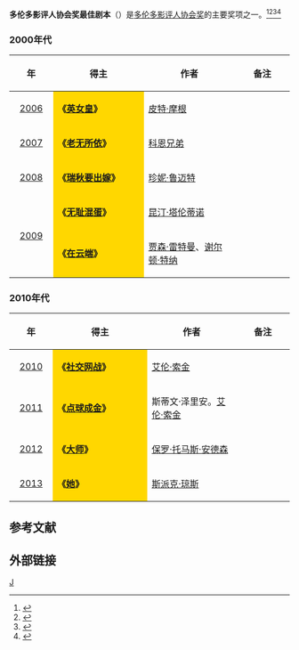 '''多伦多影评人协会奖最佳剧本'''（{{lang-en|'''Toronto Film Critics Association Award for Best Screenplay'''}}）是[[多伦多影评人协会|多伦多影评人协会奖]]的主要奖项之一。<ref>{{cite web |url=http://ent.sina.com.cn/m/f/2013-12-20/18334065420.shtml |title=《醉乡民谣》逆袭多伦多影评人协会奖 |accessdate=2013 |publisher=新浪网 |work= |language=zh-hans |archive-date=2014-04-07 |archive-url=https://web.archive.org/web/20140407080847/http://ent.sina.com.cn/m/f/2013-12-20/18334065420.shtml |dead-url=no }}</ref><ref>{{cite web |url=http://ent.163.com/12/1220/07/8J5D9SG5000300B1.html |title=多伦多影评人协会奖公布 《大师》获最佳影片 |accessdate=2012 |publisher=网易 |work= |language=zh-hans |archive-url=https://web.archive.org/web/20140407085806/http://ent.163.com/12/1220/07/8J5D9SG5000300B1.html |archive-date=2014-04-07 |dead-url=yes }}</ref><ref>{{cite web |url=http://ent.sina.com.cn/m/f/2010-12-16/14433179018.shtml |title=多伦多影评人协会奖揭晓 《社交网战》大满贯 |accessdate=2010 |publisher=新浪网 |work= |language=zh-hans |archive-date=2014-03-24 |archive-url=https://web.archive.org/web/20140324053357/http://ent.sina.com.cn/m/f/2010-12-16/14433179018.shtml |dead-url=no }}</ref><ref>{{cite web|url=http://www.022net.com/2012/12-19/446044293350874.html|title=多伦多影评人协会奖揭晓 《大师》获最佳影片|accessdate=2012|publisher=人民网|work=|language=zh-hans|deadurl=yes|archiveurl=https://web.archive.org/web/20160304194546/http://www.022net.com/2012/12-19/446044293350874.html|archivedate=2016-03-04}}</ref>

=== 2000年代 ===
{| class="wikitable" width="95%" cellpadding="5"
|-
!width="100"|年
!width="350"|得主
!width="350"|作者
!width="200"|备注
|-
|style="text-align:center;"| [[2006年多伦多影评人协会奖|2006]] ||  style="background:#FFD700;" |'''《[[英女皇_(电影)|英女皇]]》''' || [[皮特·摩根|皮特·摩根]] ||  
|-
|style="text-align:center;"| [[2007年多伦多影评人协会奖|2007]] ||  style="background:#FFD700;" |'''《[[老无所依|老无所依]]》''' || [[科恩兄弟|科恩兄弟]] ||  
|-
|style="text-align:center;"| [[2008年多伦多影评人协会奖|2008]] ||  style="background:#FFD700;" |'''《[[瑞秋要出嫁|瑞秋要出嫁]]》''' || [[珍妮·鲁迈特|珍妮·鲁迈特]] ||  
|-
|rowspan="2" style="text-align:center;"| [[2009年多伦多影评人协会奖|2009]] ||  style="background:#FFD700;" | '''《[[无耻混蛋|无耻混蛋]]》''' || [[昆汀·塔伦蒂诺|昆汀·塔伦蒂诺]]  || 
|-
|  style="background:#FFD700;" | '''《[[在云端_(电影)|在云端]]》''' || [[贾森·雷特曼|贾森·雷特曼]]、[[谢尔顿·特纳|谢尔顿·特纳]]  || 
|}

=== 2010年代 ===
{| class="wikitable" width="95%" cellpadding="5"
|-
!width="100"|年
!width="350"|得主
!width="350"|作者
!width="200"|备注
|-
|style="text-align:center;"| [[2010年多伦多影评人协会奖|2010]] ||  style="background:#FFD700;" | '''《[[社交网战|社交网战]]》''' || [[艾伦·索金|艾伦·索金]] ||  
|-
|style="text-align:center;"| [[2011年多伦多影评人协会奖|2011]] ||  style="background:#FFD700;" | '''《[[点球成金|点球成金]]》''' || 斯蒂文·泽里安。[[艾伦·索金|艾伦·索金]] ||  
|-
|style="text-align:center;"| [[2012年多伦多影评人协会奖|2012]] ||  style="background:#FFD700;" | '''《[[大师_(电影)|大师]]》'''|| [[保罗·托马斯·安德森|保罗·托马斯·安德森]] || 
|-
|style="text-align:center;"| [[2013年多伦多影评人协会奖|2013]] ||  style="background:#FFD700;" |'''《[[她_(电影)|她]]》''' || [[斯派克·琼斯|斯派克·琼斯]] ||  
|}

==参考文献==
{{reflist}}

== 外部链接 ==
{{多伦多影评人协会奖}}

[[Category:多伦多影评人协会奖|J]]